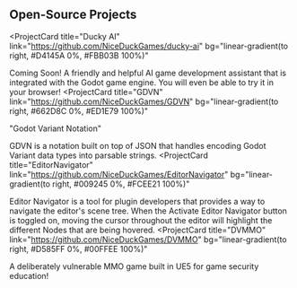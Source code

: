 ## Open-Source Projects

<ProjectCard
  title="Ducky AI"
  link="https://github.com/NiceDuckGames/ducky-ai"
  bg="linear-gradient(to right, #D4145A 0%, #FBB03B 100%)"
>
  Coming Soon! A friendly and helpful AI game development assistant that is integrated with the Godot game engine.
  You will even be able to try it in your browser!
</ProjectCard>
<ProjectCard
  title="GDVN"
  link="https://github.com/NiceDuckGames/GDVN"
  bg="linear-gradient(to right, #662D8C 0%, #ED1E79 100%)"
>
  "Godot Variant Notation"

  GDVN is a notation built on top of JSON that handles encoding Godot Variant data types into parsable strings.
</ProjectCard>
<ProjectCard
  title="EditorNavigator"
  link="https://github.com/NiceDuckGames/EditorNavigator"
  bg="linear-gradient(to right, #009245 0%, #FCEE21 100%)"
>
  Editor Navigator is a tool for plugin developers that provides a way to navigate the editor's scene tree. When the Activate Editor Navigator button is toggled on, moving the cursor throughout the editor will highlight the different Nodes that are being hovered.
</ProjectCard>
<ProjectCard
  title="DVMMO"
  link="https://github.com/NiceDuckGames/DVMMO"
  bg="linear-gradient(to right, #D585FF 0%, #00FFEE 100%)"
>
 A deliberately vulnerable MMO game built in UE5 for game security education!
</ProjectCard>
